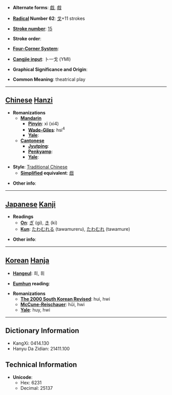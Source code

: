 * '''Alternate forms''': [[戯]], [[戲]]

* '''[[Wiktionary:Chinese radical index| Radical]] Number 62''': [[Wiktionary:Chinese radical index 戈|戈]]+11 strokes

* '''[[Wiktionary:Chinese total strokes index|Stroke number]]''': [[Wiktionary:Chinese total strokes index 15|15]]

* '''Stroke order''': 

* '''[[Wiktionary:Chinese four corner index|Four-Corner System]]''': 

* '''[[Wiktionary:Chinese Cangjie index|Cangjie input]]''': 卜一戈 (YMI)

* '''Graphical Significance and Origin''': 

* '''Common Meaning''': theatrical play

----

== [[Chinese]] [[Hanzi]] ==

* '''Romanizations'''
** '''[[Mandarin]]'''
*** '''[[Pinyin]]''': xì (xi4)
*** '''[[Wade-Giles]]''': hsi<sup>4</sup>
*** '''[[Yale]]''': 
** '''[[Cantonese]]'''
*** '''[[Jyutping]]''':
*** '''[[Penkyamp]]''': 
*** '''[[Yale]]''': 

* '''Style''': [[Traditional Chinese]] 
** '''[[Simplified Chinese|Simplified]] equivalent''': [[戯]]

* '''Other info''': 

----

== [[Japanese]] [[Kanji]] ==

* '''Readings'''
** '''[[On]]''': [[ぎ]] (gi), [[き]] (ki)
** '''[[Kun]]''': [[たわむれる]] (tawamureru), [[たわむれ]] (tawamure)

* '''Other info''':  

----

== [[Korean]] [[Hanja]] ==

* '''[[Hangeul]]''': 희, 휘

* '''[[Eumhun]] reading''': 

* '''Romanizations'''
** '''[[The 2000 South Korean Revised Romanization|The 2000 South Korean Revised]]''': hui, hwi
** '''[[McCune-Reischauer]]''': hŭi, hwi
** '''[[Yale]]''': huy, hwi

----

== Dictionary Information ==

* KangXi: 0414.130
* Hanyu Da Zidian: 21411.100

== Technical Information ==

* '''Unicode''':
** Hex: 6231
** Decimal: 25137